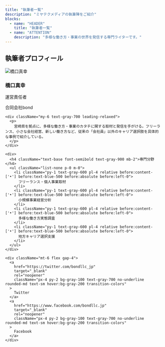 ```yaml
---
title: "執筆者一覧"
description: "ミヤテクメディアの執筆陣をご紹介"
blocks:
  - name: "HEADER"
    title: "執筆者一覧"
  - name: "ATTENTION"
    description: "多様な働き方・事業の世界を発信する専門ライターです。"
---
```


## 執筆者プロフィール

<div className="flex gap-8 p-8 border border-gray-300 rounded-xl bg-white my-8 max-md:flex-col max-md:text-center">
  <img
    src="/images/authors/author.jpg"
    alt="橋口真幸"
    className="w-30 h-30 rounded-full object-cover flex-shrink-0 max-md:self-center"
  />
  <div>
    <h3 className="text-2xl font-bold mb-2 text-gray-900">橋口真幸</h3>
    <p className="text-gray-500 font-medium">運営責任者</p>
    <p className="text-gray-600 text-sm mb-4">合同会社bond</p>

    <div className="my-6 text-gray-700 leading-relaxed">
      <p>
        宮崎県を拠点に、多様な働き方・事業のカタチに関する取材と発信を手がける。フリーランス、小さな会社経営、新しい働き方など、従来の「会社員」以外のキャリア選択肢を具体的な事例で紹介している。
      </p>
    </div>

    <div>
      <h4 className="text-base font-semibold text-gray-900 mb-2">専門分野</h4>
      <ul className="list-none p-0 m-0">
        <li className="py-1 text-gray-600 pl-4 relative before:content-['•'] before:text-blue-500 before:absolute before:left-0">
          フリーランス・個人事業取材
        </li>
        <li className="py-1 text-gray-600 pl-4 relative before:content-['•'] before:text-blue-500 before:absolute before:left-0">
          小規模事業経営分析
        </li>
        <li className="py-1 text-gray-600 pl-4 relative before:content-['•'] before:text-blue-500 before:absolute before:left-0">
          多様な働き方実態調査
        </li>
        <li className="py-1 text-gray-600 pl-4 relative before:content-['•'] before:text-blue-500 before:absolute before:left-0">
          地方キャリア選択支援
        </li>
      </ul>
    </div>

    <div className="mt-6 flex gap-4">
      <a
        href="https://twitter.com/bondllc_jp"
        target="_blank"
        rel="noopener"
        className="px-4 py-2 bg-gray-100 text-gray-700 no-underline rounded-md text-sm hover:bg-gray-200 transition-colors"
      >
        Twitter
      </a>
      <a
        href="https://www.facebook.com/bondllc.jp"
        target="_blank"
        rel="noopener"
        className="px-4 py-2 bg-gray-100 text-gray-700 no-underline rounded-md text-sm hover:bg-gray-200 transition-colors"
      >
        Facebook
      </a>
    </div>
  </div>
</div>
